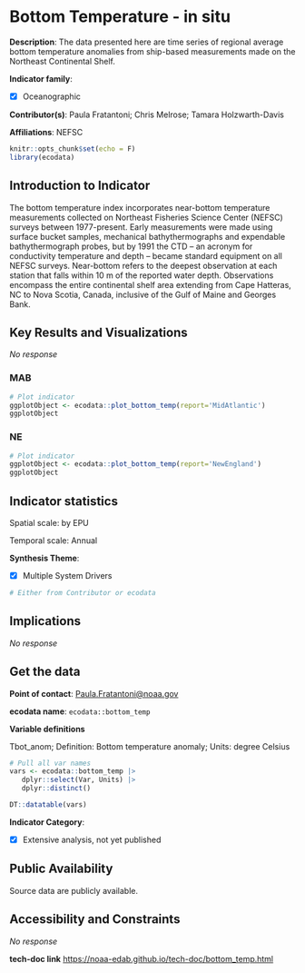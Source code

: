 # Bottom Temperature - in situ {#bottom_temp}

**Description**: The data presented here are time series of regional average bottom temperature anomalies from ship-based measurements made on the Northeast Continental Shelf.

**Indicator family**: 

- [X] Oceanographic


**Contributor(s)**: Paula Fratantoni; Chris Melrose; Tamara Holzwarth-Davis

**Affiliations**: NEFSC

```{r echo=FALSE}
knitr::opts_chunk$set(echo = F)
library(ecodata)
```
## Introduction to Indicator
The bottom temperature index incorporates near-bottom temperature measurements collected on Northeast Fisheries Science Center (NEFSC) surveys between 1977-present. Early measurements were made using surface bucket samples, mechanical bathythermographs and expendable bathythermograph probes, but by 1991 the CTD – an acronym for conductivity temperature and depth – became standard equipment on all NEFSC surveys. Near-bottom refers to the deepest observation at each station that falls within 10 m of the reported water depth. Observations encompass the entire continental shelf area extending from Cape Hatteras, NC to Nova Scotia, Canada, inclusive of the Gulf of Maine and Georges Bank.

## Key Results and Visualizations
_No response_

### MAB

```{r plot_bottom_tempMAB}
# Plot indicator
ggplotObject <- ecodata::plot_bottom_temp(report='MidAtlantic')
ggplotObject
```

### NE

```{r plot_bottom_tempNE}
# Plot indicator
ggplotObject <- ecodata::plot_bottom_temp(report='NewEngland')
ggplotObject
```


## Indicator statistics 
Spatial scale: by EPU

Temporal scale: Annual

**Synthesis Theme**:

- [X] Multiple System Drivers


```{r autostats_bottom_temp}
# Either from Contributor or ecodata
```

## Implications
_No response_

## Get the data

**Point of contact**: [Paula.Fratantoni@noaa.gov](mailto:Paula.Fratantoni@noaa.gov){.email}

**ecodata name**: `ecodata::bottom_temp`

**Variable definitions**

Tbot_anom; Definition: Bottom temperature anomaly; Units: degree Celsius

```{r vars_bottom_temp}
# Pull all var names
vars <- ecodata::bottom_temp |>
   dplyr::select(Var, Units) |>
   dplyr::distinct()

DT::datatable(vars)
```
**Indicator Category**:

- [X] Extensive analysis, not yet published


## Public Availability

Source data are publicly available.

## Accessibility and Constraints

_No response_

**tech-doc link**
<https://noaa-edab.github.io/tech-doc/bottom_temp.html>

